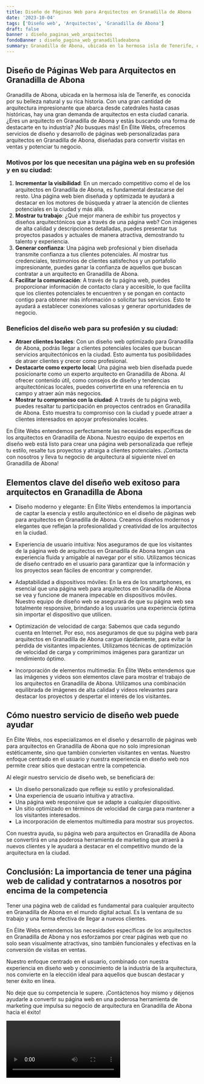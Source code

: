 ```yaml
---
title: Diseño de Páginas Web para Arquitectos en Granadilla de Abona
date: '2023-10-04'
tags: ['Diseño web', 'Arquitectos', 'Granadilla de Abona']
draft: false
banner : diseño_paginas_web_arquitectos
fondoBanner : diseño_pagina_web_granadilladeabona
summary: Granadilla de Abona, ubicada en la hermosa isla de Tenerife, es conocida por su belleza natural y su rica historia. Con una gran cantidad de arquitectura impresionante que abarca desde catedrales hasta casas históricas, hay una gran demanda de arquitectos en esta ciudad canaria. ¿Eres un arquitecto en Granadilla de Abona y estás buscando una forma de destacarte en tu industria? ¡No busques más! En Élite Webs, ofrecemos servicios de diseño y desarrollo de páginas web personalizadas para arquitectos en Granadilla de Abona, diseñadas para convertir visitas en ventas y potenciar tu negocio.
---
```


## Diseño de Páginas Web para Arquitectos en Granadilla de Abona

Granadilla de Abona, ubicada en la hermosa isla de Tenerife, es conocida por su belleza natural y su rica historia. Con una gran cantidad de arquitectura impresionante que abarca desde catedrales hasta casas históricas, hay una gran demanda de arquitectos en esta ciudad canaria. ¿Eres un arquitecto en Granadilla de Abona y estás buscando una forma de destacarte en tu industria? ¡No busques más! En Élite Webs, ofrecemos servicios de diseño y desarrollo de páginas web personalizadas para arquitectos en Granadilla de Abona, diseñadas para convertir visitas en ventas y potenciar tu negocio.

### Motivos por los que necesitan una página web en su profesión y en su ciudad:
1. **Incrementar la visibilidad**: En un mercado competitivo como el de los arquitectos en Granadilla de Abona, es fundamental destacarse del resto. Una página web bien diseñada y optimizada te ayudará a destacar en los motores de búsqueda y atraer la atención de clientes potenciales en la ciudad y más allá.
2. **Mostrar tu trabajo**: ¿Qué mejor manera de exhibir tus proyectos y diseños arquitectónicos que a través de una página web? Con imágenes de alta calidad y descripciones detalladas, puedes presentar tus proyectos pasados ​​y actuales de manera atractiva, demostrando tu talento y experiencia.
3. **Generar confianza**: Una página web profesional y bien diseñada transmite confianza a tus clientes potenciales. Al mostrar tus credenciales, testimonios de clientes satisfechos y un portafolio impresionante, puedes ganar la confianza de aquellos que buscan contratar a un arquitecto en Granadilla de Abona.
4. **Facilitar la comunicación**: A través de tu página web, puedes proporcionar información de contacto clara y accesible, lo que facilita que los clientes potenciales te encuentren y se pongan en contacto contigo para obtener más información o solicitar tus servicios. Esto te ayudará a establecer conexiones valiosas y generar oportunidades de negocio.

### Beneficios del diseño web para su profesión y su ciudad:
- **Atraer clientes locales**: Con un diseño web optimizado para Granadilla de Abona, podrás llegar a clientes potenciales locales que buscan servicios arquitectónicos en la ciudad. Esto aumenta tus posibilidades de atraer clientes y crecer como profesional.
- **Destacarte como experto local**: Una página web bien diseñada puede posicionarte como un experto arquitecto en Granadilla de Abona. Al ofrecer contenido útil, como consejos de diseño y tendencias arquitectónicas locales, puedes convertirte en una referencia en tu campo y atraer aún más negocios.
- **Mostrar tu compromiso con la ciudad**: A través de tu página web, puedes resaltar tu participación en proyectos centrados en Granadilla de Abona. Esto muestra tu compromiso con la ciudad y puede atraer a clientes interesados ​​en apoyar profesionales locales.

En Élite Webs entendemos perfectamente las necesidades específicas de los arquitectos en Granadilla de Abona. Nuestro equipo de expertos en diseño web está listo para crear una página web personalizada que refleje tu estilo, resalte tus proyectos y atraiga a clientes potenciales. ¡Contacta con nosotros y lleva tu negocio de arquitectura al siguiente nivel en Granadilla de Abona!

<GifSeo />

<Cta />

## Elementos clave del diseño web exitoso para arquitectos en Granadilla de Abona

- Diseño moderno y elegante: En Élite Webs entendemos la importancia de captar la esencia y estilo arquitectónico en el diseño de páginas web para arquitectos en Granadilla de Abona. Creamos diseños modernos y elegantes que reflejan la profesionalidad y creatividad de los arquitectos en la ciudad.

- Experiencia de usuario intuitiva: Nos aseguramos de que los visitantes de la página web de arquitectos en Granadilla de Abona tengan una experiencia fluida y amigable al navegar por el sitio. Utilizamos técnicas de diseño centrado en el usuario para garantizar que la información y los proyectos sean fáciles de encontrar y comprender.

- Adaptabilidad a dispositivos móviles: En la era de los smartphones, es esencial que una página web para arquitectos en Granadilla de Abona se vea y funcione de manera impecable en dispositivos móviles. Nuestro equipo de diseño web se asegurará de que su página web sea totalmente responsive, brindando a los usuarios una experiencia óptima sin importar el dispositivo que utilicen.

- Optimización de velocidad de carga: Sabemos que cada segundo cuenta en Internet. Por eso, nos aseguramos de que su página web para arquitectos en Granadilla de Abona cargue rápidamente, para evitar la pérdida de visitantes impacientes. Utilizamos técnicas de optimización de velocidad de carga y comprimimos imágenes para garantizar un rendimiento óptimo.

- Incorporación de elementos multimedia: En Élite Webs entendemos que las imágenes y videos son elementos clave para mostrar el trabajo de los arquitectos en Granadilla de Abona. Utilizamos una combinación equilibrada de imágenes de alta calidad y videos relevantes para destacar los proyectos y despertar el interés de los visitantes.

## Cómo nuestro servicio de diseño web puede ayudar

En Élite Webs, nos especializamos en el diseño y desarrollo de páginas web para arquitectos en Granadilla de Abona que no solo impresionan estéticamente, sino que también convierten visitantes en ventas. Nuestro enfoque centrado en el usuario y nuestra experiencia en diseño web nos permite crear sitios que destacan entre la competencia.

Al elegir nuestro servicio de diseño web, se beneficiará de:

- Un diseño personalizado que refleje su estilo y profesionalidad.
- Una experiencia de usuario intuitiva y atractiva.
- Una página web responsive que se adapte a cualquier dispositivo.
- Un sitio optimizado en términos de velocidad de carga para mantener a los visitantes interesados.
- La incorporación de elementos multimedia para mostrar sus proyectos.

Con nuestra ayuda, su página web para arquitectos en Granadilla de Abona se convertirá en una poderosa herramienta de marketing que atraerá a nuevos clientes y le ayudará a destacar en el competitivo mundo de la arquitectura en la ciudad.

## Conclusión: La importancia de tener una página web de calidad y contratarnos a nosotros por encima de la competencia

Tener una página web de calidad es fundamental para cualquier arquitecto en Granadilla de Abona en el mundo digital actual. Es la ventana de su trabajo y una forma efectiva de llegar a nuevos clientes.

En Élite Webs entendemos las necesidades específicas de los arquitectos en Granadilla de Abona y nos esforzamos por crear páginas web que no solo sean visualmente atractivas, sino también funcionales y efectivas en la conversión de visitas en ventas.

Nuestro enfoque centrado en el usuario, combinado con nuestra experiencia en diseño web y conocimiento de la industria de la arquitectura, nos convierte en la elección ideal para aquellos que buscan destacar y tener éxito en línea.

No deje que su competencia le supere. ¡Contáctenos hoy mismo y déjenos ayudarle a convertir su página web en una poderosa herramienta de marketing que impulsa su negocio de arquitectura en Granadilla de Abona hacia el éxito!

<Video />

<CtaBot job='Arquitectos' city='Granadilla de Abona'/>

<Gmaps query='Granadilla de Abona+españa+maps' />